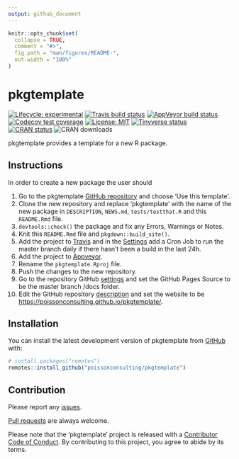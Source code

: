 ```yaml
---
output: github_document
---
```


<!-- README.md is generated from README.Rmd. Please edit that file -->

```r
knitr::opts_chunk$set(
  collapse = TRUE,
  comment = "#>",
  fig.path = "man/figures/README-",
  out.width = "100%"
)
```
# pkgtemplate

<!-- badges: start -->
[![Lifecycle: experimental](https://img.shields.io/badge/lifecycle-experimental-orange.svg)](https://www.tidyverse.org/lifecycle/#experimental)
[![Travis build status](https://travis-ci.com/poissonconsulting/pkgtemplate.svg?branch=master)](https://travis-ci.com/poissonconsulting/pkgtemplate)
[![AppVeyor build status](https://ci.appveyor.com/api/projects/status/github/poissonconsulting/pkgtemplate?branch=master&svg=true)](https://ci.appveyor.com/project/poissonconsulting/pkgtemplate)
[![Codecov test coverage](https://codecov.io/gh/poissonconsulting/pkgtemplate/branch/master/graph/badge.svg)](https://codecov.io/gh/poissonconsulting/pkgtemplate?branch=master)
[![License: MIT](https://img.shields.io/badge/License-MIT-green.svg)](https://opensource.org/licenses/MIT)
[![Tinyverse status](https://tinyverse.netlify.com/badge/pkgtemplate)](https://CRAN.R-project.org/package=pkgtemplate)
[![CRAN status](https://www.r-pkg.org/badges/version/pkgtemplate)](https://cran.r-project.org/package=pkgtemplate)
![CRAN downloads](http://cranlogs.r-pkg.org/badges/pkgtemplate)
<!-- badges: end -->

pkgtemplate provides a template for a new R package.

## Instructions

In order to create a new package the user should

1) Go to the pkgtemplate [GitHub repository](https://github.com/poissonconsulting/pkgtemplate) and choose 'Use this template'.
1) Clone the new repository and replace 'pkgtemplate' with the name of the new package in `DESCRIPTION`, `NEWS.md`, `tests/testthat.R` and this `README.Rmd` file.
1) `devtools::check()` the package and fix any Errors, Warnings or Notes.
1) Knit this `README.Rmd` file and `pkgdown::build_site()`.
1) Add the project to [Travis](https://www.travis-ci.com/poissonconsulting/pkgtemplate) and in the [Settings](https://www.travis-ci.com/poissonconsulting/pkgtemplate/settings) add a Cron Job to run the master branch daily if there hasn't been a build in the last 24h.
1) Add the project to [Appveyor](https://ci.appveyor.com/project/poissonconsulting/pkgtemplate).
1) Rename the `pkgtemplate.Rproj` file.
1) Push the changes to the new repository.
1) Go to the repository GitHub [settings](https://github.com/poissonconsulting/pkgtemplate/settings) and set the GitHub Pages Source to be the master branch /docs folder.
1) Edit the GitHub repository [description](https://github.com/poissonconsulting/pkgtemplate/) and set the website to be <https://poissonconsulting.github.io/pkgtemplate/>.

## Installation

You can install the latest development version of pkgtemplate from [GitHub](https://github.com/poissonconsulting/pkgtemplate) with:

``` r
# install.packages("remotes")
remotes::install_github("poissonconsulting/pkgtemplate")
```

## Contribution

Please report any [issues](https://github.com/poissonconsulting/pkgtemplate/issues).

[Pull requests](https://github.com/poissonconsulting/pkgtemplate/pulls) are always welcome.

Please note that the 'pkgtemplate' project is released with a [Contributor Code of Conduct](https://poissonconsulting.github.io/pkgtemplate/CODE_OF_CONDUCT.html).
By contributing to this project, you agree to abide by its terms.

